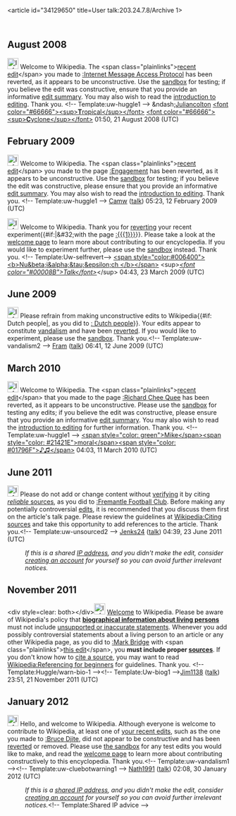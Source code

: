 <article id="34129650" title=User talk:203.24.7.8/Archive 1>
	<talkpage id="34129650" title="User talk:203.24.7.8/Archive 1">
{{talkarchive}}



== August 2008 ==

[[Image:Information.png|25px]] Welcome to Wikipedia. The &lt;span class=&quot;plainlinks&quot;&gt;[http://en.wikipedia.org/wiki/Internet_Message_Access_Protocol?diff=233233398 recent edit]&lt;/span&gt; you made to [[:Internet Message Access Protocol]] has been reverted, as it appears to be unconstructive. Use the [[Wikipedia:Sandbox|sandbox]] for testing; if you believe the edit was constructive, ensure that you provide an informative [[Help:Edit summary|edit summary]]. You may also wish to read the [[Wikipedia:Introduction|introduction to editing]]. Thank you. &lt;!-- Template:uw-huggle1 --&gt; &amp;ndash;[[User:Juliancolton|Juliancolton]] [[User talk:Juliancolton|&lt;font color=&quot;#66666&quot;&gt;&lt;sup&gt;'''T'''ropical&lt;/sup&gt;&lt;/font&gt;]] [[Special:contributions/Juliancolton|&lt;font color=&quot;#66666&quot;&gt;&lt;sup&gt;'''C'''yclone&lt;/sup&gt;&lt;/font&gt;]] 01:50, 21 August 2008 (UTC)

== February 2009 ==

[[Image:Information.png|25px]] Welcome to Wikipedia. The &lt;span class=&quot;plainlinks&quot;&gt;[http://en.wikipedia.org/wiki/Engagement?diff=270163618 recent edit]&lt;/span&gt; you made to the page [[:Engagement]] has been reverted, as it appears to be unconstructive. Use the [[Wikipedia:Sandbox|sandbox]] for testing; if you believe the edit was constructive, please ensure that you provide an informative [[Help:Edit summary|edit summary]]. You may also wish to read the [[Wikipedia:Introduction|introduction to editing]]. Thank you. &lt;!-- Template:uw-huggle1 --&gt; [[User:Camw|Camw]] ([[User talk:Camw|talk]]) 05:23, 12 February 2009 (UTC)

[[Image:Information.svg|25px]] Welcome to Wikipedia. Thank you for [[Help:Reverting|reverting]] your recent experiment{{#if:|&amp;#32;with the page [[:{{{1}}}]]}}. Please take a look at the [[Wikipedia:Introduction|welcome page]] to learn more about contributing to our encyclopedia. If you would like to experiment further, please use the [[Wikipedia:Sandbox|sandbox]] instead. Thank you. &lt;!-- Template:Uw-selfrevert--&gt; [[User:Nubiatech|&lt;span style=&quot;color:#006400&quot;&gt;&lt;b&gt;Nu&amp;beta;i&amp;alpha;&amp;tau;&amp;epsilon;ch &lt;/b&gt;&lt;/span&gt;]] &lt;sup&gt;[[User_talk:Nubiatech|''&lt;font color=&quot;#00008B&quot;&gt;Talk&lt;/font&gt;'']]&lt;/sup&gt; 04:43, 23 March 2009 (UTC)

==June 2009==
[[Image:Information.svg|25px]] Please refrain from making unconstructive edits to Wikipedia{{#if: Dutch people|, as you did to [[: Dutch people]]}}. Your edits appear to constitute [[Wikipedia:Vandalism|vandalism]] and have been [[Help:Reverting|reverted]]. If you would like to experiment, please use the [[Wikipedia:Sandbox|sandbox]]. Thank you.&lt;!-- Template:uw-vandalism2 --&gt; [[User:Fram|Fram]] ([[User talk:Fram|talk]]) 06:41, 12 June 2009 (UTC)

== March 2010 ==

[[Image:Information.png|25px]] Welcome to Wikipedia. The &lt;span class=&quot;plainlinks&quot;&gt;[http://en.wikipedia.org/wiki/Richard_Chee_Quee?diff=349151964 recent edit]&lt;/span&gt; that you made to the page [[:Richard Chee Quee]] has been reverted, as it appears to be unconstructive. Please use the [[Wikipedia:Sandbox|sandbox]] for testing any edits; if you believe the edit was constructive, please ensure that you provide an informative [[Help:Edit summary|edit summary]]. You may also wish to read the [[Wikipedia:Introduction|introduction to editing]] for further information. Thank you. &lt;!-- Template:uw-huggle1 --&gt; [[User:The New Mikemoral|&lt;span style=&quot;color: green&quot;&gt;Mike&lt;/span&gt;]][[User talk:The New Mikemoral|&lt;span style=&quot;color: #21421E&quot;&gt;moral&lt;/span&gt;]][[Special:Contributions/The New Mikemoral|&lt;span style=&quot;color: #01796F&quot;&gt;♪♫&lt;/span&gt;]] 04:03, 11 March 2010 (UTC)

== June 2011 ==
[[Image:Information.svg|25px|alt=|link=]] Please do not add or change content without [[Wikipedia:Verifiability|verifying]] it by citing [[Wikipedia:Identifying reliable sources|''reliable'' sources]], as you did to [[:Fremantle Football Club]]. Before making any potentially controversial [[Wikipedia:Editing policy|edits]], it is recommended that you discuss them first on the article's talk page. Please review the guidelines at [[Wikipedia:Citing sources]] and take this opportunity to add references to the article. Thank you.&lt;!-- Template:uw-unsourced2 --&gt; [[User:Jenks24|Jenks24]] ([[User talk:Jenks24|talk]]) 04:39, 23 June 2011 (UTC)
:''If this is a shared [[IP address]], and you didn't make the edit, consider [[Wikipedia:Why create an account?|creating an account]] for yourself so you can avoid further irrelevant notices.''

== November 2011 ==

&lt;div style=clear: both&gt;&lt;/div&gt;[[Image:Information.svg|25px|alt=|link=]] [[Wikipedia:Introduction|Welcome]] to Wikipedia. Please be aware of Wikipedia's policy that '''[[Wikipedia:Biographies of living persons|biographical information about living persons]]''' must not include [[Wikipedia:Verifiability|unsupported or inaccurate statements]]. Whenever you add possibly controversial statements about a living person to an article or any other Wikipedia page, as you did to [[:Mark Bridge]] with &lt;span class=&quot;plainlinks&quot;&gt;[http://en.wikipedia.org/wiki/Mark_Bridge?diff=461849245 this edit]&lt;/span&gt;, you '''must include proper [[Wikipedia:Verifiability|sources]]'''. If you don't know how to [[WP:Citing sources|cite a source]], you may want to read [[Wikipedia:Referencing for beginners]] for guidelines. Thank you. &lt;!-- Template:Huggle/warn-bio-1 --&gt;&lt;!-- Template:Uw-biog1 --&gt;[[User:Jim1138|Jim1138]] ([[User talk:Jim1138|talk]]) 23:51, 21 November 2011 (UTC)




== January 2012 ==
[[File:Information.svg|25px|alt=|link=]] Hello, and welcome to Wikipedia. Although everyone is welcome to contribute to Wikipedia, at least one of [[Special:Contributions/203.24.7.8|your recent edits]], such as the one you made to [[:Bruce Djite]], did not appear to be constructive and has been [[Help:Reverting|reverted]] or removed. Please use [[Wikipedia:Sandbox|the sandbox]] for any test edits you would like to make, and read the [[Wikipedia:Welcoming committee/Welcome to Wikipedia|welcome page]] to learn more about contributing constructively to this encyclopedia. Thank you.&lt;!-- Template:uw-vandalism1 --&gt;&lt;!-- Template:uw-cluebotwarning1 --&gt; [[User:Nath1991|Nath1991]] ([[User talk:Nath1991|talk]]) 02:08, 30 January 2012 (UTC)
:''If this is a [[closed proxy|shared IP address]], and you didn't make the edit, consider [[Wikipedia:Why create an account?|creating an account]] for yourself so you can avoid further irrelevant notices.''&lt;!-- Template:Shared IP advice --&gt;
	</talkpage>
</article>